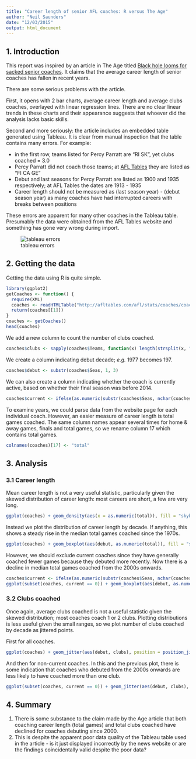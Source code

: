 ```yaml
---
title: "Career length of senior AFL coaches: R versus The Age"
author: "Neil Saunders"
date: "12/03/2015"
output: html_document
---
```


## 1. Introduction
This report was inspired by an article in The Age titled [Black hole looms for sacked senior coaches](http://www.theage.com.au/afl/afl-news/black-hole-looms-for-sacked-senior-coaches-20141001-10otho.html). It claims that the average career length of senior coaches has fallen in recent years.

There are some serious problems with the article.

First, it opens with 2 bar charts, average career length and average clubs coaches, overlayed with linear regression lines. There are no clear linear trends in these charts and their appearance suggests that whoever did the analysis lacks basic skills.

Second and more seriously: the article includes an embedded table generated using Tableau. It is clear from manual inspection that the table contains many errors. For example:

- in the first row, teams listed for Percy Parratt are "RI SK", yet clubs coached = 3.0
- Percy Parratt did not coach those teams; at [AFL Tables](http://afltables.com/afl/stats/coaches/Percy_Parratt.html) they are listed as "FI CA GE"
- Debut and last seasons for Percy Parratt are listed as 1900 and 1935 respectively; at AFL Tables the dates are 1913 - 1935
- Career length should not be measured as (last season year) - (debut season year) as many coaches have had interrupted careers with breaks between positions

These errors are apparent for many other coaches in the Tableau table. Presumably the data were obtained from the AFL Tables website and something has gone very wrong during import.

![tableau errors](tableau-errors.png)

## 2. Getting the data
Getting the data using R is quite simple.

```r
library(ggplot2)
getCoaches <- function() {
  require(XML)
  coaches <- readHTMLTable("http://afltables.com/afl/stats/coaches/coaches_idx.html", stringsAsFactors = FALSE)
  return(coaches[[1]])
}
coaches <- getCoaches()
head(coaches)
```

We add a new column to count the number of clubs coached.

```r
coaches$clubs <- sapply(coaches$Teams, function(x) length(strsplit(x, " ")[[1]]))
```

We create a column indicating debut decade; _e.g._ 1977 becomes 197.

```r
coaches$debut <- substr(coaches$Seas, 1, 3)
```

We can also create a column indicating whether the coach is currently active, based on whether their final season was before 2014.

```r
coaches$current <- ifelse(as.numeric(substr(coaches$Seas, nchar(coaches$Seas) - 3, nchar(coaches$Seas))) < 2014, 0, 1)
```

To examine years, we could parse data from the website page for each individual coach. However, an easier measure of career length is total games coached.
The same column names appear several times for home & away games, finals and total games, so we rename column 17 which contains total games.

```r
colnames(coaches)[17] <- "total"
```


## 3. Analysis
### 3.1 Career length
Mean career length is not a very useful statistic, particularly given the skewed distribution of career length: most careers are short, a few are very long.

```r
ggplot(coaches) + geom_density(aes(x = as.numeric(total)), fill = "skyblue3") + theme_bw() + labs(title = "Density plot of VFL/AFL senior coach career length (total games)", x = "Total Games Coached")
```

Instead we plot the distribution of career length by decade. If anything, this shows a steady rise in the median total games coached since the 1970s.

```r
ggplot(coaches) + geom_boxplot(aes(debut, as.numeric(total)), fill = "skyblue3") + theme_bw() + labs(title = "VFL/AFL senior coach career length by debut decade (all)", x = "Decade of Debut", y = "Total Games")
```

However, we should exclude current coaches since they have generally coached fewer games because they debuted more recently. Now there is a decline in median total games coached from the 2000s onwards.

```r
coaches$current <- ifelse(as.numeric(substr(coaches$Seas, nchar(coaches$Seas) - 3, nchar(coaches$Seas))) < 2014, 0, 1)
ggplot(subset(coaches, current == 0)) + geom_boxplot(aes(debut, as.numeric(total)), fill = "skyblue3") + theme_bw() + labs(title = "VFL/AFL senior coach career length by debut decade (non-current)", x = "Decade of Debut", y = "Total Games")
```

### 3.2 Clubs coached
Once again, average clubs coached is not a useful statistic given the skewed distribution; most coaches coach 1 or 2 clubs. Plotting distributions is less useful given the small ranges, so we plot number of clubs coached by decade as jittered points.

First for all coaches.

```r
ggplot(coaches) + geom_jitter(aes(debut, clubs), position = position_jitter(height = 0)) + theme_bw() + labs(title = "VFL/AFL senior coach clubs coached by debut decade (all)", x = "Decade of Debut", y = "Total Games") + geom_smooth(aes(debut, clubs, group = 1))
```

And then for non-current coaches. In this and the previous plot, there is some indication that coaches who debuted from the 2000s onwards are less likely to have coached more than one club.

```r
ggplot(subset(coaches, current == 0)) + geom_jitter(aes(debut, clubs), position = position_jitter(height = 0)) + theme_bw() + labs(title = "VFL/AFL senior coach clubs coached by debut decade (non-current)", x = "Decade of Debut", y = "Total Games") + geom_smooth(aes(debut, clubs, group = 1))
```

## 4. Summary
1. There is some substance to the claim made by the Age article that both coaching career length (total games) and total clubs coached have declined for coaches debuting since 2000. 
2. This is despite the apparent poor data quality of the Tableau table used in the article - is it just displayed incorrectly by the news website or are the findings coincidentally valid despite the poor data?